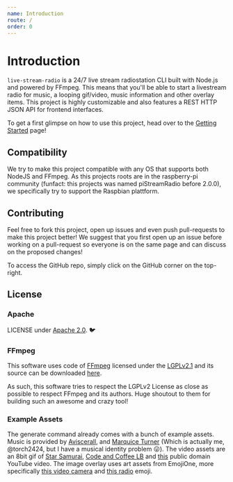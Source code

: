 ```yaml
---
name: Introduction
route: /
order: 0
---
```


# Introduction
`live-stream-radio` is a 24/7 live stream radiostation CLI built with Node.js and powered by FFmpeg. This means that you'll be able to start a livestream radio for music, a looping gif/video, music information and other overlay items. This project is highly customizable and also features a REST HTTP JSON API for frontend interfaces.

To get a first glimpse on how to use this project, head over to the [Getting Started](/cli/getting-started) page!

## Compatibility
We try to make this project compatible with any OS that supports both NodeJS and FFmpeg. As this projects roots are in the raspberry-pi community (funfact: this projects was named piStreamRadio before 2.0.0), we specifically try to support the Raspbian plattform.

## Contributing

Feel free to fork this project, open up issues and even push pull-requests to make this project better! We suggest that you first open up an issue before working on a pull-request so everyone is on the same page and can discuss on the proposed changes!

To access the GitHub repo, simply click on the GitHub corner on the top-right.

## License
### Apache
LICENSE under [Apache 2.0](https://choosealicense.com/licenses/apache-2.0/). 🐦

### FFmpeg
This software uses code of [FFmpeg](http://ffmpeg.org/) licensed under the [LGPLv2.1](http://www.gnu.org/licenses/old-licenses/lgpl-2.1.html) and its source can be downloaded [here](https://github.com/torch2424/live-stream-radio/blob/master/deps/ffmpeg).

As such, this software tries to respect the LGPLv2 License as close as possible to respect FFmpeg and its authors. Huge shoutout to them for building such an awesome and crazy tool!

### Example Assets
The generate command already comes with a bunch of example assets. Music is provided by [Aviscerall](https://aviscerall.bandcamp.com/), and [Marquice Turner](https://marquiceturner.bandcamp.com/) (Which is actually me, @torch2424, but I have a musical identity problem 😛). The video assets are an 8bit gif of [Star Samurai](https://github.com/torch2424/StarSamurai), [Code and Coffee LB](http://codeandcoffeelb.org/) and [this](https://www.youtube.com/watch?v=uuY1RXZyUFs) public domain YouTube video. The image overlay uses art assets from EmojiOne, more specifically [this video camera](https://www.emojione.com/emoji/1f4f9) and [this radio](https://www.emojione.com/emoji/1f4fb) emoji.
